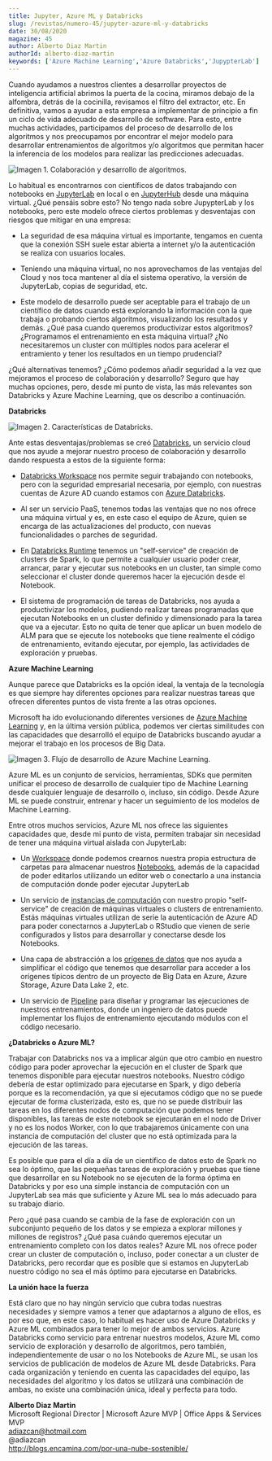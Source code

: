 ```yaml
---
title: Jupyter, Azure ML y Databricks
slug: /revistas/numero-45/jupyter-azure-ml-y-databricks
date: 30/08/2020
magazine: 45
author: Alberto Diaz Martin
authorId: alberto-diaz-martin
keywords: ['Azure Machine Learning','Azure Databricks','JupypterLab']
---
```



<ArticleHeader frontmatter={props.pageContext.frontmatter} />


Cuando ayudamos a nuestros clientes a desarrollar proyectos de
inteligencia artificial abrimos la puerta de la cocina, miramos debajo
de la alfombra, detrás de la cocinilla, revisamos el filtro del
extractor, etc. En definitiva, vamos a ayudar a esta empresa a
implementar de principio a fin un ciclo de vida adecuado de desarrollo
de software. Para esto, entre muchas actividades, participamos del
proceso de desarrollo de los algoritmos y nos preocupamos por encontrar
el mejor modelo para desarrollar entrenamientos de algoritmos y/o
algoritmos que permitan hacer la inferencia de los modelos para realizar
las predicciones adecuadas.

![Imagen 1. Colaboración y desarrollo de algoritmos.](../../../images/numero45/jupyter-azure-ml-y-databricks/image1.png)


Lo habitual es encontrarnos con científicos de datos trabajando con
notebooks en [JupyterLab](https://jupyter.org/) en local o en
[JupyterHub](https://jupyter.org/hub) desde una máquina virtual. ¿Qué
pensáis sobre esto? No tengo nada sobre JupypterLab y los notebooks,
pero este modelo ofrece ciertos problemas y desventajas con riesgos que
mitigar en una empresa:

-   La seguridad de esa máquina virtual es importante, tengamos en
    cuenta que la conexión SSH suele estar abierta a internet y/o la
    autenticación se realiza con usuarios locales.

-   Teniendo una máquina virtual, no nos aprovechamos de las ventajas
    del Cloud y nos toca mantener al día el sistema operativo, la
    versión de JupyterLab, copias de seguridad, etc.

-   Este modelo de desarrollo puede ser aceptable para el trabajo de un
    científico de datos cuando está explorando la información con la que
    trabaja o probando ciertos algoritmos, visualizando los resultados y
    demás. ¿Qué pasa cuando queremos productivizar estos algoritmos?
    ¿Programamos el entrenamiento en esta máquina virtual? ¿No
    necesitaremos un cluster con múltiples nodos para acelerar el
    entramiento y tener los resultados en un tiempo prudencial?

¿Qué alternativas tenemos? ¿Cómo podemos añadir seguridad a la vez que
mejoramos el proceso de colaboración y desarrollo? Seguro que hay muchas
opciones, pero, desde mi punto de vista, las más relevantes son
Databricks y Azure Machine Learning, que os describo a continuación.

**Databricks**

![Imagen 2. Características de Databricks.](../../../images/numero45/jupyter-azure-ml-y-databricks/image2.png)


Ante estas desventajas/problemas se creó
[Databricks](https://databricks.com/), un servicio cloud que nos ayude a
mejorar nuestro proceso de colaboración y desarrollo dando respuesta a
estos de la siguiente forma:

-   [Databricks
    Workspace](https://databricks.com/product/data-science-workspace)
    nos permite seguir trabajando con notebooks, pero con la seguridad
    empresarial necesaria, por ejemplo, con nuestras cuentas de Azure AD
    cuando estamos con [Azure
    Databricks](https://azure.microsoft.com/es-es/free/services/databricks).

-   Al ser un servicio PaaS, tenemos todas las ventajas que no nos
    ofrece una máquina virtual y es, en este caso el equipo de Azure,
    quien se encarga de las actualizaciones del producto, con nuevas
    funcionalidades o parches de seguridad.

-   En [Databricks
    Runtime](https://databricks.com/product/databricks-runtime) tenemos
    un "self-service" de creación de clusters de Spark, lo que permite a
    cualquier usuario poder crear, arrancar, parar y ejecutar sus
    notebooks en un cluster, tan simple como seleccionar el cluster
    donde queremos hacer la ejecución desde el Notebook.

-   El sistema de programación de tareas de Databricks, nos ayuda a
    productivizar los modelos, pudiendo realizar tareas programadas que
    ejecutan Notebooks en un cluster definido y dimensionado para la
    tarea que va a ejecutar. Esto no quita de tener que aplicar un buen
    modelo de ALM para que se ejecute los notebooks que tiene realmente
    el código de entrenamiento, evitando ejecutar, por ejemplo, las
    actividades de exploración y pruebas.

**Azure Machine Learning**

Aunque parece que Databricks es la opción ideal, la ventaja de la
tecnología es que siempre hay diferentes opciones para realizar nuestras
tareas que ofrecen diferentes puntos de vista frente a las otras
opciones.

Microsoft ha ido evolucionando diferentes versiones de [Azure Machine
Learning](https://docs.microsoft.com/en-us/azure/machine-learning/) y,
en la última versión pública, podemos ver ciertas similitudes con las
capacidades que desarrolló el equipo de Databricks buscando ayudar a
mejorar el trabajo en los procesos de Big Data.

![Imagen 3. Flujo de desarrollo de Azure Machine Learning.](../../../images/numero45/jupyter-azure-ml-y-databricks/image3.png)


Azure ML es un conjunto de servicios, herramientas, SDKs que permiten
unificar el proceso de desarrollo de cualquier tipo de Machine Learning
desde cualquier lenguaje de desarrollo o, incluso, sin código. Desde
Azure ML se puede construir, entrenar y hacer un seguimiento de los
modelos de Machine Learning.

Entre otros muchos servicios, Azure ML nos ofrece las siguientes
capacidades que, desde mi punto de vista, permiten trabajar sin
necesidad de tener una máquina virtual aislada con JupyterLab:

-   Un
    [Workspace](https://docs.microsoft.com/en-us/azure/machine-learning/concept-workspace)
    donde podemos crearnos nuestra propia estructura de carpetas para
    almacenar nuestros
    [Notebooks](https://docs.microsoft.com/en-us/azure/machine-learning/tutorial-1st-experiment-sdk-setup#azure),
    además de la capacidad de poder editarlos utilizando un editor web o
    conectarlo a una instancia de computación donde poder ejecutar
    JupyterLab

-   Un servicio de [instancias de
    computación](https://docs.microsoft.com/en-us/azure/machine-learning/concept-compute-instance)
    con nuestro propio "self-service" de creación de máquinas virtuales
    o clusters de entrenamiento. Estás máquinas virtuales utilizan de
    serie la autenticación de Azure AD para poder conectarnos a
    JupyterLab o RStudio que vienen de serie configurados y listos para
    desarrollar y conectarse desde los Notebooks.

-   Una capa de abstracción a los [orígenes de
    datos](https://docs.microsoft.com/en-us/azure/machine-learning/concept-data)
    que nos ayuda a simplificar el código que tenemos que desarrollar
    para acceder a los orígenes típicos dentro de un proyecto de Big
    Data en Azure, Azure Storage, Azure Data Lake 2, etc.

-   Un servicio de
    [Pipeline](https://docs.microsoft.com/en-us/azure/machine-learning/concept-ml-pipelines)
    para diseñar y programar las ejecuciones de nuestros entrenamientos,
    donde un ingeniero de datos puede implementar los flujos de
    entrenamiento ejecutando módulos con el código necesario.

**¿Databricks o Azure ML?**

Trabajar con Databricks nos va a implicar algún que otro cambio en
nuestro código para poder aprovechar la ejecución en el cluster de Spark
que tenemos disponible para ejecutar nuestros notebooks. Nuestro código
debería de estar optimizado para ejecutarse en Spark, y digo debería
porque es la recomendación, ya que si ejecutamos código que no se puede
ejecutar de forma clusterizada, esto es, que no se puede distribuir las
tareas en los diferentes nodos de computación que podemos tener
disponibles, las tareas de este notebook se ejecutarán en el nodo de
Driver y no es los nodos Worker, con lo que trabajaremos únicamente con
una instancia de computación del cluster que no está optimizada para la
ejecución de las tareas.

Es posible que para el día a día de un científico de datos esto de Spark
no sea lo óptimo, que las pequeñas tareas de exploración y pruebas que
tiene que desarrollar en su Notebook no se ejecuten de la forma óptima
en Databricks y por eso una simple instancia de computación con un
JupyterLab sea más que suficiente y Azure ML sea lo más adecuado para su
trabajo diario.

Pero ¿qué pasa cuando se cambia de la fase de exploración con un
subconjunto pequeño de los datos y se empieza a explorar millones y
millones de registros? ¿Qué pasa cuándo queremos ejecutar un
entrenamiento completo con los datos reales? Azure ML nos ofrece poder
crear un cluster de computación o, incluso, poder conectar a un cluster
de Databricks, pero recordar que es posible que si estamos en JupyterLab
nuestro código no sea el más óptimo para ejecutarse en Databricks.

**La unión hace la fuerza**

Está claro que no hay ningún servicio que cubra todas nuestras
necesidades y siempre vamos a tener que adaptarnos a alguno de ellos, es
por eso que, en este caso, lo habitual es hacer uso de Azure Databricks
y Azure ML combinados para tener lo mejor de ambos servicios. Azure
Databricks como servicio para entrenar nuestros modelos, Azure ML como
servicio de exploración y desarrollo de algoritmos, pero también,
independientemente de usar o no los Notebooks de Azure ML, se usan los
servicios de publicación de modelos de Azure ML desde Databricks. Para
cada organización y teniendo en cuenta las capacidades del equipo, las
necesidades del algoritmo y los datos se utilizará una combinación de
ambas, no existe una combinación única, ideal y perfecta para todo.

**Alberto Diaz Martin** <br />
Microsoft Regional Director | Microsoft Azure MVP | Office Apps & Services MVP  <br />
adiazcan@hotmail.com <br />
@adiazcan <br />
<http://blogs.encamina.com/por-una-nube-sostenible/>